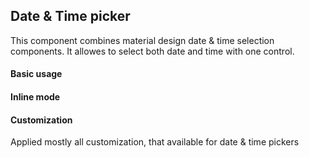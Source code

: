 

<PageMeta component="Date & Time picker" />

## Date & Time picker

This component combines material design date & time selection components. It allowes to select both date and time with one control.

<Ad />

#### Basic usage

<Example source={BasicDateTimePicker} />

#### Inline mode

<Example source={InlineDateTimePicker} />

#### Customization
Applied mostly all customization, that available for date & time pickers

<Example source={CustomDateTimePicker} />

<PropTypesTable src="DateTimePicker/DateTimePickerModal.tsx" />
